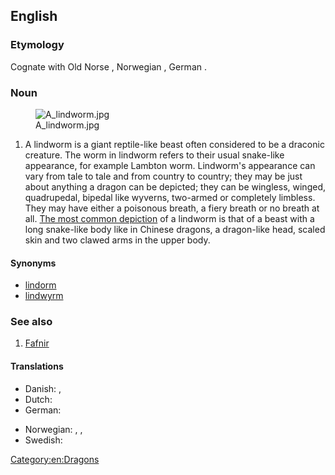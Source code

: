 ==English==
{{wikipedia}}

===Etymology===
Cognate with Old Norse {{m|non|linnormr||constrictor snake}}, Norwegian {{m|no|lindorm||serpent}}, German {{m|de|Lindwurm||dragon}}.

===Noun===
{{en-noun}}

[[File:A lindworm.jpg|thumb]]

# {{lb|en|folklore and mythology}} A lindworm is a giant reptile-like beast often considered to be a draconic creature. The worm in lindworm refers to their usual snake-like appearance, for example Lambton worm. Lindworm's appearance can vary from tale to tale and from country to country; they may be just about anything a dragon can be depicted; they can be wingless, winged, quadrupedal, bipedal like wyverns, two-armed or completely limbless. They may have either a poisonous breath, a fiery breath or no breath at all. [https://www.google.rs/search?q=lindworm&dcr=0&source=lnms&tbm=isch&sa=X&ved=0ahUKEwiG5cyU4evWAhXQIlAKHZlsAwUQ_AUICigB&biw=1280&bih=672#imgrc=_&spf=1507834480144 The most common depiction] of a lindworm is that of a beast with a long snake-like body like in Chinese dragons, a dragon-like head, scaled skin and two clawed arms in the upper body.



====Synonyms====
* [[lindorm]]
* [[lindwyrm]]

===See also===
# [[Fafnir]]

====Translations====
{{trans-top|a wingless bipedal dragon}}
* Danish: {{t|da|lindorm}}, {{t|da|søslange}}
* Dutch: {{t+|nl|lintworm}}
* German: {{t+|de|Lindwurm|m}}
{{trans-mid}}
* Norwegian: {{t|no|linnorm}}, {{t|no|lindorm}}, {{t|no|sjøslanger}}
* Swedish: {{t+|sv|lindorm}}
{{trans-bottom}}

{{trans-top|any draconic creature}}
{{trans-mid}}
{{trans-bottom}}

[[Category:en:Dragons]]